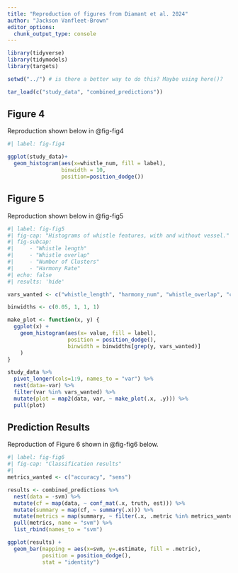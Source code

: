 ```yaml
---
title: "Reproduction of figures from Diamant et al. 2024"
author: "Jackson Vanfleet-Brown"
editor_options: 
  chunk_output_type: console
---
```


```r
library(tidyverse)
library(tidymodels)
library(targets)

setwd("../") # is there a better way to do this? Maybe using here()?

tar_load(c("study_data", "combined_predictions"))
```

## Figure 4

Reproduction shown below in @fig-fig4

```r
#| label: fig-fig4

ggplot(study_data)+
  geom_histogram(aes(x=whistle_num, fill = label),
                 binwidth = 10,
                 position=position_dodge())
```

## Figure 5

Reproduction shown below in @fig-fig5

```r
#| label: fig-fig5
#| fig-cap: "Histograms of whistle features, with and without vessel."
#| fig-subcap: 
#|     - "Whistle length"
#|     - "Whistle overlap"
#|     - "Number of Clusters"
#|     - "Harmony Rate"
#| echo: false
#| results: 'hide'

vars_wanted <- c("whistle_length", "harmony_num", "whistle_overlap", "cluster_num")

binwidths <- c(0.05, 1, 1, 1)

make_plot <- function(x, y) {
  ggplot(x) +
    geom_histogram(aes(x= value, fill = label),
                   position = position_dodge(),
                   binwidth = binwidths[grep(y, vars_wanted)]
    )
}

study_data %>%
  pivot_longer(cols=1:9, names_to = "var") %>%
  nest(data=-var) %>%
  filter(var %in% vars_wanted) %>%
  mutate(plot = map2(data, var, ~ make_plot(.x, .y))) %>%
  pull(plot)


```

## Prediction Results

Reproduction of Figure 6 shown in @fig-fig6 below.

```r
#| label: fig-fig6
#| fig-cap: "Classification results"
#| 
metrics_wanted <- c("accuracy", "sens")

results <- combined_predictions %>%
  nest(data = -svm) %>%
  mutate(cf = map(data, ~ conf_mat(.x, truth, est))) %>%
  mutate(summary = map(cf, ~ summary(.x))) %>%
  mutate(metrics = map(summary, ~ filter(.x, .metric %in% metrics_wanted))) %>%
  pull(metrics, name = "svm") %>%
  list_rbind(names_to = "svm")

ggplot(results) +
  geom_bar(mapping = aes(x=svm, y=.estimate, fill = .metric),
           position = position_dodge(),
           stat = "identity")

```

